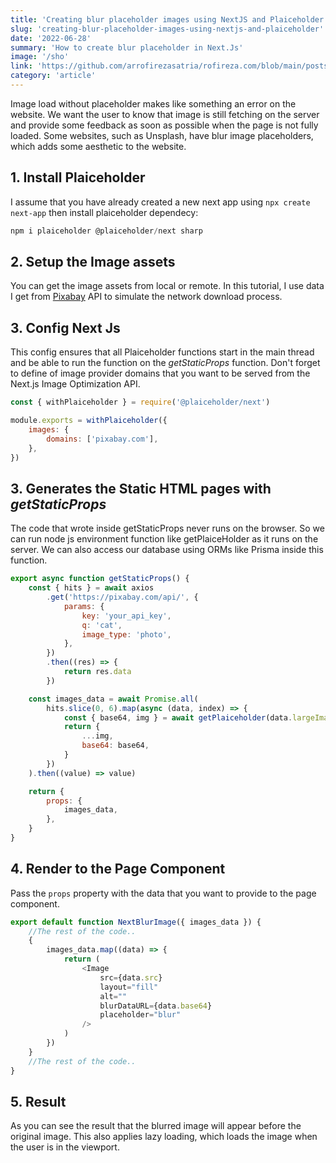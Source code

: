 ---
title: 'Creating blur placeholder images using NextJS and Plaiceholder'
slug: 'creating-blur-placeholder-images-using-nextjs-and-plaiceholder'
date: '2022-06-28'
summary: 'How to create blur placeholder in Next.Js'
image: '/sho'
link: 'https://github.com/arrofirezasatria/rofireza.com/blob/main/posts/creating-blur-placeholder-images-using-NextJS-and-Plaiceholder.mdx'
category: 'article'
---

Image load without placeholder makes like something an error on the website. We want the user to know that image is still fetching on the server and provide some feedback as soon as possible when the page is not fully loaded. Some websites, such as Unsplash, have blur image placeholders, which adds some aesthetic to the website.

## 1. Install Plaiceholder

I assume that you have already created a new next app using `npx create next-app` then install plaiceholder dependecy:

```javascript
npm i plaiceholder @plaiceholder/next sharp
```

## 2. Setup the Image assets

You can get the image assets from local or remote. In this tutorial, I use data I get from [Pixabay](https://pixabay.com/api/docs/) API to simulate the network download process.

## 3. Config Next Js

This config ensures that all Plaiceholder functions start in the main thread and be able to run the function on the _getStaticProps_ function. Don't forget to define of image provider domains that you want to be served from the Next.js Image Optimization API.

```javascript
const { withPlaiceholder } = require('@plaiceholder/next')

module.exports = withPlaiceholder({
    images: {
        domains: ['pixabay.com'],
    },
})
```

## 3. Generates the Static HTML pages with _getStaticProps_

The code that wrote inside getStaticProps never runs on the browser. So we can run node js environment function like getPlaiceHolder as it runs on the server. We can also access our database using ORMs like Prisma inside this function.

```javascript
export async function getStaticProps() {
    const { hits } = await axios
        .get('https://pixabay.com/api/', {
            params: {
                key: 'your_api_key',
                q: 'cat',
                image_type: 'photo',
            },
        })
        .then((res) => {
            return res.data
        })

    const images_data = await Promise.all(
        hits.slice(0, 6).map(async (data, index) => {
            const { base64, img } = await getPlaiceholder(data.largeImageURL)
            return {
                ...img,
                base64: base64,
            }
        })
    ).then((value) => value)

    return {
        props: {
            images_data,
        },
    }
}
```

## 4. Render to the Page Component

Pass the `props` property with the data that you want to provide to the page component.

```javascript
export default function NextBlurImage({ images_data }) {
    //The rest of the code..
    {
        images_data.map((data) => {
            return (
                <Image
                    src={data.src}
                    layout="fill"
                    alt=""
                    blurDataURL={data.base64}
                    placeholder="blur"
                />
            )
        })
    }
    //The rest of the code..
}
```

## 5. Result

As you can see the result that the blurred image will appear before the original image. This also applies lazy loading, which loads the image when the user is in the viewport.

<ImageMDX
    src="https://i.giphy.com/media/5QS6KC8SoaQjMTtgrP/giphy.gif"
    width={720}
    height={405}
/>

